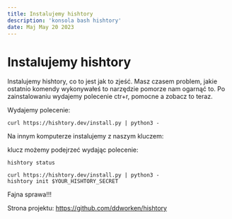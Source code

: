 ```yaml
---
title: Instalujemy hishtory
description: 'konsola bash hishtory'
date: Maj May 20 2023
---
```


# Instalujemy hishtory

Instalujemy hishtory, co to jest jak to zjeść. Masz czasem problem, jakie ostatnio komendy wykonywałeś to narzędzie pomorze nam ogarnąć to. Po zainstalowaniu wydajemy polecenie ctr+r, pomocne a zobacz to teraz.

Wydajemy polecenie:

```
curl https://hishtory.dev/install.py | python3 -
```

Na innym komputerze instalujemy z naszym kluczem:

klucz możemy podejrzeć wydając polecenie:

```
hishtory status
```

```
curl https://hishtory.dev/install.py | python3 -
hishtory init $YOUR_HISHTORY_SECRET
```

Fajna sprawa!!!

Strona projektu:
https://github.com/ddworken/hishtory